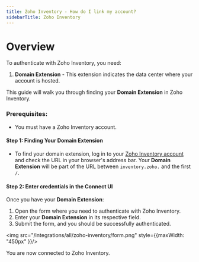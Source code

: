 ```yaml
---
title: Zoho Inventory - How do I link my account?
sidebarTitle: Zoho Inventory
---
```



# Overview
To authenticate with Zoho Inventory, you need:
1. **Domain Extension** - This extension indicates the data center where your account is hosted.

This guide will walk you through finding your **Domain Extension** in Zoho Inventory.

### Prerequisites:

- You must have a Zoho Inventory account.

#### Step 1: Finding Your Domain Extension

- To find your domain extension, log in to your [Zoho Inventory account](https://www.zoho.com/inventory/login.html) and check the URL in your browser's address bar. Your **Domain Extension** will be part of the URL between `inventory.zoho.` and the first `/`.

#### Step 2: Enter credentials in the Connect UI

Once you have your **Domain Extension**:
1. Open the form where you need to authenticate with Zoho Inventory.
2. Enter your **Domain Extension** in its respective field.
3. Submit the form, and you should be successfully authenticated.

<img src="/integrations/all/zoho-inventory/form.png" style={{maxWidth: "450px" }}/>

You are now connected to Zoho Inventory.
